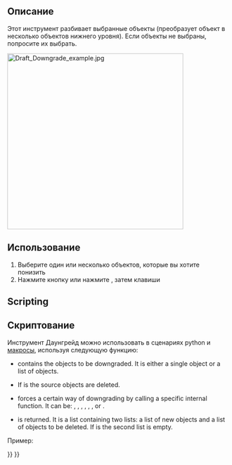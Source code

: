 <languages/>

{{Docnav
|[[Draft_Upgrade|Upgrade]]
|[[Draft_WireToBSpline|WireToBSpline]]
|[[Draft_Workbench|Draft]]
|IconL=Draft_Upgrade.svg
|IconR=Draft_WireToBSpline.svg
|IconC=Workbench_Draft.svg
}}

<div class="mw-translate-fuzzy">
{{GuiCommand/ru
|Name=Draft Downgrade
|Name/ru=Draft Downgrade
|MenuLocation=Черчение -> Перестроить
|Workbenches=[[Draft_Workbench/ru|Draft]], [[Arch_Workbench/ru|Arch]]
|Shortcut={{KEY|D}} {{KEY|N}}
|SeeAlso=[[Draft Upgrade/ru|Обновить]]
}}
</div>

<span id="Description"></span>
==Описание==

<div class="mw-translate-fuzzy">
Этот инструмент разбивает выбранные объекты (преобразует объект в несколько объектов нижнего уровня). Если объекты не выбраны, попросите их выбрать.
</div>

[[Image:Draft_Downgrade_example.jpg|400px]]
{{Caption|Two overlapping faces are downgraded to a Part Cut object, which is downgraded to a face. That face is then downgraded to a closed wire, which is finally downgraded to separate edges.}}

<span id="Usage"></span>
<div class="mw-translate-fuzzy">
==Использование==
</div>

<div class="mw-translate-fuzzy">
# Выберите один или несколько объектов, которые вы хотите понизить
# Нажмите кнопку {{KEY|[[Image:Draft Downgrade.png|16px]] [[Draft Downgrade]]}}  или нажмите {{KEY | D}}, затем клавиши {{KEY | N}}
</div>

==Scripting==

<div class="mw-translate-fuzzy">
== Скриптование ==
</div>

<div class="mw-translate-fuzzy">
Инструмент Даунгрейд можно использовать в сценариях python и [[макросы]], используя следующую функцию:
</div>

{{Code|code=
downgrade_list = downgrade(objects, delete=False, force=None)
}}

* {{incode|objects}} contains the objects to be downgraded. It is either a single object or a list of objects.
* If {{incode|delete}} is {{incode|True}} the source objects are deleted.
* {{incode|force}} forces a certain way of downgrading by calling a specific internal function. It can be: {{incode|"explode"}}, {{incode|"shapify"}}, {{incode|"subtr"}}, {{incode|"splitFaces"}}, {{incode|"cut2"}}, {{incode|"getWire"}}, {{incode|"splitWires"}} or {{incode|"splitCompounds"}}.
* {{incode|downgrade_list}} is returned. It is a list containing two lists: a list of new objects and a list of objects to be deleted. If {{incode|delete}} is {{incode|True}} the second list is empty.

Пример:

{{Code|code=
import FreeCAD as App
import Draft

doc = App.newDocument()

circle = Draft.make_circle(1000)
rectangle = Draft.make_rectangle(2000, 800)
doc.recompute()

add_list1, delete_list1 = Draft.upgrade([circle, rectangle], delete=True)

compound = add_list1[0]
add_list2, delete_list2 = Draft.downgrade(compound, delete=False)
face = add_list2[0]
add_list3, delete_list3 = Draft.downgrade(face, delete=False)

box = doc.addObject("Part::Box", "Box")
box.Length = 2300
box.Width = 800
box.Height = 1000

add_list4, delete_list4 = Draft.downgrade(box, delete=True)

doc.recompute()
}}


{{Docnav
|[[Draft_Upgrade|Upgrade]]
|[[Draft_WireToBSpline|WireToBSpline]]
|[[Draft_Workbench|Draft]]
|IconL=Draft_Upgrade.svg
|IconR=Draft_WireToBSpline.svg
|IconC=Workbench_Draft.svg
}}

{{Draft Tools navi{{#translation:}}}}
{{Userdocnavi{{#translation:}}}}